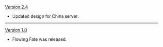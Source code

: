 {{Change History/Header}}
[[Version 2.4]]
* Updated design for China server.
----
[[Version 1.0]]
* Flowing Fate was released.